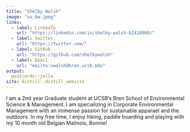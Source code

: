 ```yaml
---
title: "Shelby Walsh"
image: "sw_bw.jpeg"
links:
  - label: LinkedIn
    url: "https://linkedin.com/in/shelby-walsh-b2428960/"
  - label: Twitter
    url: "https://twitter.com/"
  - label: GitHub
    url: "https://github.com/shelbywalsh"
  - label: Email
    url: "mailto:swalsh@bren.ucsb.edu"
output: 
  postcards::jolla
site: distill::distill_website
---
```

 
I am a 2nd year Graduate student at UCSB's Bren School of Environmental Science & Management. I am specializing in Corporate Environmental Management with an immense passion for sustainable apparael and the outdoors. In my free time, I enjoy hiking, paddle boarding and playing with my 10 month old Belgian Malinois, Bonnie!
